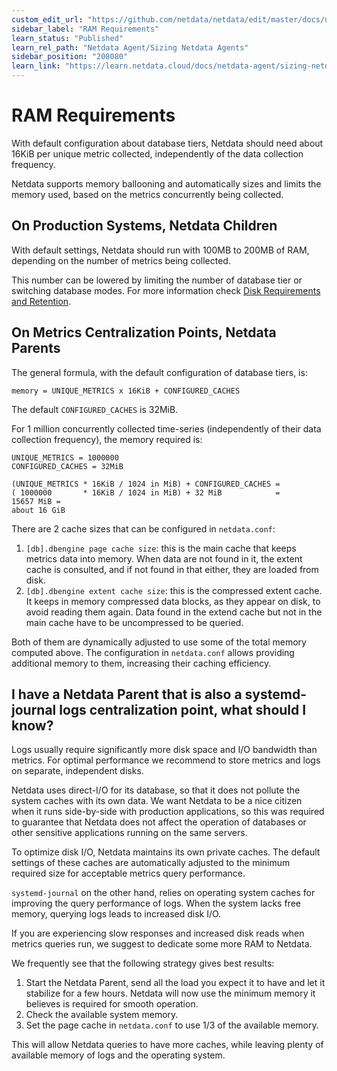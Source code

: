 ```yaml
---
custom_edit_url: "https://github.com/netdata/netdata/edit/master/docs/netdata-agent/sizing-netdata-agents/ram-requirements.md"
sidebar_label: "RAM Requirements"
learn_status: "Published"
learn_rel_path: "Netdata Agent/Sizing Netdata Agents"
sidebar_position: "208080"
learn_link: "https://learn.netdata.cloud/docs/netdata-agent/sizing-netdata-agents/ram-requirements"
---
```


# RAM Requirements

With default configuration about database tiers, Netdata should need about 16KiB per unique metric collected, independently of the data collection frequency.

Netdata supports memory ballooning and automatically sizes and limits the memory used, based on the metrics concurrently being collected.

## On Production Systems, Netdata Children

With default settings, Netdata should run with 100MB to 200MB of RAM, depending on the number of metrics being collected.

This number can be lowered by limiting the number of database tier or switching database modes. For more information check [Disk Requirements and Retention](/docs/netdata-agent/sizing-netdata-agents/disk-requirements-&-retention).

## On Metrics Centralization Points, Netdata Parents

The general formula, with the default configuration of database tiers, is:

```
memory = UNIQUE_METRICS x 16KiB + CONFIGURED_CACHES
```

The default `CONFIGURED_CACHES` is 32MiB.

For 1 million concurrently collected time-series (independently of their data collection frequency), the memory required is:

```
UNIQUE_METRICS = 1000000
CONFIGURED_CACHES = 32MiB

(UNIQUE_METRICS * 16KiB / 1024 in MiB) + CONFIGURED_CACHES =
( 1000000       * 16KiB / 1024 in MiB) + 32 MiB            =
15657 MiB =
about 16 GiB
```

There are 2 cache sizes that can be configured in `netdata.conf`:

1. `[db].dbengine page cache size`: this is the main cache that keeps metrics data into memory. When data are not found in it, the extent cache is consulted, and if not found in that either, they are loaded from disk.
2. `[db].dbengine extent cache size`: this is the compressed extent cache. It keeps in memory compressed data blocks, as they appear on disk, to avoid reading them again. Data found in the extend cache but not in the main cache have to be uncompressed to be queried.

Both of them are dynamically adjusted to use some of the total memory computed above. The configuration in `netdata.conf` allows providing additional memory to them, increasing their caching efficiency.

## I have a Netdata Parent that is also a systemd-journal logs centralization point, what should I know?

Logs usually require significantly more disk space and I/O bandwidth than metrics. For optimal performance we recommend to store metrics and logs on separate, independent disks.

Netdata uses direct-I/O for its database, so that it does not pollute the system caches with its own data. We want Netdata to be a nice citizen when it runs side-by-side with production applications, so this was required to guarantee that Netdata does not affect the operation of databases or other sensitive applications running on the same servers.

To optimize disk I/O, Netdata maintains its own private caches. The default settings of these caches are automatically adjusted to the minimum required size for acceptable metrics query performance.

`systemd-journal` on the other hand, relies on operating system caches for improving the query performance of logs. When the system lacks free memory, querying logs leads to increased disk I/O.

If you are experiencing slow responses and increased disk reads when metrics queries run, we suggest to dedicate some more RAM to Netdata.

We frequently see that the following strategy gives best results:

1. Start the Netdata Parent, send all the load you expect it to have and let it stabilize for a few hours. Netdata will now use the minimum memory it believes is required for smooth operation.
2. Check the available system memory.
3. Set the page cache in `netdata.conf` to use 1/3 of the available memory.

This will allow Netdata queries to have more caches, while leaving plenty of available memory of logs and the operating system.

